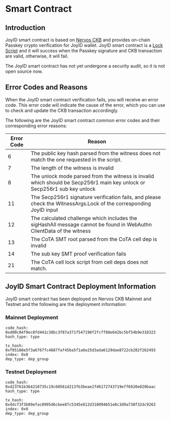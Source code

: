 # Smart Contract

## Introduction

JoyID smart contract is based on [Nervos CKB](https://docs.nervos.org/) and provides on-chain Passkey crypto verification for JoyID wallet. JoyID smart contract is a [Lock Script](https://github.com/nervosnetwork/rfcs/blob/master/rfcs/0022-transaction-structure/0022-transaction-structure.md#lock-script) and it will success when the Passkey signature and CKB transaction are valid, otherwise, it will fail.

The JoyID smart contract has not yet undergone a security audit, so it is not open source now.

## Error Codes and Reasons

When the JoyID smart contract verification fails, you will receive an error code. This error code will indicate the cause of the error, which you can use to check and update the CKB transaction accordingly.

The following are the JoyID smart contract common error codes and their corresponding error reasons:

| Error Code |                                                       Reason                                                             |
|------------|--------------------------------------------------------------------------------------------------------------------------|
| 6          | The public key hash parsed from the witness does not match the one requested in the script.                              |
| 7          | The length of the witness is invalid                                                                                     |
| 8          | The unlock mode parsed from the witness is invalid which should be Secp256r1 main key unlock or Secp256r1 sub key unlock |
| 11         | The Secp256r1 signature verification fails, and please check the WitnessArgs.Lock of the corresponding JoyID input       |
| 12         | The calculated challenge which includes the sigHashAll message cannot be found in WebAuthn ClientData of the witness     |
| 13         | The CoTA SMT root parsed from the CoTA cell dep is invalid                                                               |
| 14         | The sub key SMT proof verification fails                                                                                 |
| 21         | The CoTA cell lock script from cell deps does not match.                                                                 |


## JoyID Smart Contract Deployment Information

JoyID smart contract has been deployed on Nervos CKB Mainnet and Testnet and the following are the deployment information:

### Mainnet Deployment

```shell
code_hash: 0xd00c84f0ec8fd441c38bc3f87a371f547190f2fcff88e642bc5bf54b9e318323
hash_type: type

tx_hash: 0xf05188e5f3a6767fc4687faf45ba5f1a6e25d3ada6129dae8722cb282f262493
index: 0x0
dep_type: dep_group
```

### Testnet Deployment

```shell
code_hash: 0xd23761b364210735c19c60561d213fb3beae2fd6172743719eff6920e020baac
hash_type: type

tx_hash: 0x4dcf3f3b09efac8995d6cbee87c5345e812d310094651e0c3d9a730f32dc9263
index: 0x0
dep_type: dep_group
```
